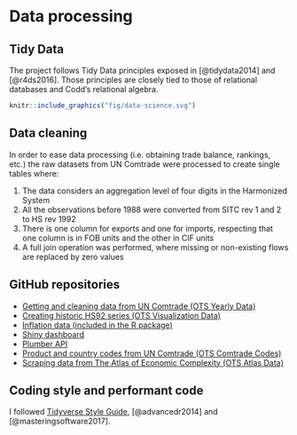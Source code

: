 # Data processing

## Tidy Data

The project follows Tidy Data principles exposed in [@tidydata2014] and  [@r4ds2016]. Those principles are closely tied to those of relational databases and Codd’s relational algebra.

```r
knitr::include_graphics("fig/data-science.svg")
```

## Data cleaning

In order to ease data processing (i.e. obtaining trade balance, rankings, etc.) the raw datasets from UN Comtrade were processed to create single tables where:

1. The data considers an aggregation level of four digits in the Harmonized System
2. All the observations before 1988 were converted from SITC rev 1 and 2 to HS rev 1992
3. There is one column for exports and one for imports, respecting that one column is in FOB units and the other in CIF units
4. A full join operation was performed, where missing or non-existing flows are replaced by zero values

## GitHub repositories

* [Getting and cleaning data from UN Comtrade (OTS Yearly Data)](https://github.com/tradestatistics/uncomtrade-datasets-arrow)
* [Creating historic HS92 series (OTS Visualization Data)](https://github.com/tradestatistics/hs92-historic-series)
* [Inflation data (included in the R package)](https://github.com/tradestatistics/inflation-data)
* [Shiny dashboard](https://github.com/tradestatistics/visualization-with-shiny)
* [Plumber API](https://github.com/tradestatistics/plumber-api)
* [Product and country codes from UN Comtrade (OTS Comtrade Codes)](https://github.com/tradestatistics/comtrade-codes)
* [Scraping data from The Atlas of Economic Complexity (OTS Atlas Data)](https://github.com/tradestatistics/atlas-data)

## Coding style and performant code

I followed [Tidyverse Style Guide](http://style.tidyverse.org/), [@advancedr2014] and [@masteringsoftware2017].
